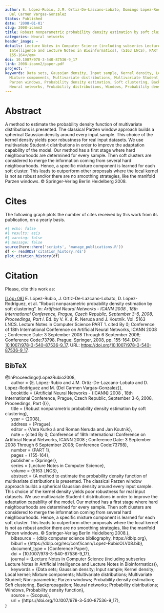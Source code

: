 ```yaml
---
author: E. López-Rubio, J.M. Ortiz-De-Lazcano-Lobato, Domingo López-Rodríguez, M.
  Del Carmen Vargas-Gonzalez
Status: Published
date: '2008-01-01'
slug: 2008-icann2
title: Robust nonparametric probability density estimation by soft clustering
categories: Neural networks
header_image: ~
details: Lecture Notes in Computer Science (including subseries Lecture Notes in Artificial
  Intelligence and Lecture Notes in Bioinformatics), (5163 LNCS), PART 1, <em>pp.
  155-164</em>
doi: 10.1007/978-3-540-87536-9_17
link: 2008-icann2/paper.pdf
project: ''
keywords: Data sets, Gaussian density, Input sample, Kernel density, Local kernel,
  Mixture components, Multivariate distributions, Multivariate Student, Non-parametric,
  Parzen windows, Probability density estimation, Soft clustering, Backpropagation,
  Neural networks, Probability distributions, Windows, Probability density function
---
```




# Abstract


A method to estimate the probability density function of multivariate distributions is presented. The classical Parzen window approach builds a spherical Gaussian density around every input sample. This choice of the kernel density yields poor robustness for real input datasets. We use multivariate Student-t distributions in order to improve the adaptation capability of the model. Our method has a first stage where hard neighbourhoods are determined for every sample. Then soft clusters are considered to merge the information coming from several hard neighbourhoods. Hence, a specific mixture component is learned for each soft cluster. This leads to outperform other proposals where the local kernel is not as robust and/or there are no smoothing strategies, like the manifold Parzen windows. © Springer-Verlag Berlin Heidelberg 2008.





# Cites

The following graph plots the number of cites received by this work from its publication, on a yearly basis.

```r
#| echo: false
#| results: asis
#| warning: false
#| message: false
source(here::here('scripts', 'manage_publications.R'))
df <- readRDS('citation_history.rds')
plot_citation_history(df)
```


# Citation
Please, cite this work as:


<a name=bib-LopezRubio2008></a>[[Lóp+08]](#cite-LopezRubio2008) E. López-Rubio, J. Ortiz-De-Lazcano-Lobato, D. López-Rodríguez, et al. “Robust nonparametric probability density estimation by soft clustering”. In: _Artificial Neural Networks - ICANN 2008 , 18th International Conference, Prague, Czech Republic, September 3-6, 2008, Proceedings, Part I_. Ed. by V. K. á, R. Neruda and J. Koutník. Vol. 5163 LNCS. Lecture Notes in Computer Science PART 1. cited By 0; Conference of 18th International Conference on Artificial Neural Networks, ICANN 2008 ; Conference Date: 3 September 2008 Through 6 September 2008; Conference Code:73798. Prague: Springer, 2008, pp. 155-164. DOI: [10.1007/978-3-540-87536-9_17](https://doi.org/10.1007%2F978-3-540-87536-9_17). URL: [https://doi.org/10.1007/978-3-540-87536-9_17](https://doi.org/10.1007/978-3-540-87536-9_17).

::: {.callout-note appearance="minimal" collapse=true}

## BibTeX

@InProceedings{LopezRubio2008,<br>&nbsp;&nbsp;&nbsp;&nbsp;  author = {E. López-Rubio and J.M. Ortiz-De-Lazcano-Lobato and D. López-Rodríguez and M. {Del Carmen Vargas-Gonzalez}},<br>&nbsp;&nbsp;&nbsp;&nbsp;  booktitle = {Artificial Neural Networks - {ICANN} 2008 , 18th International Conference, Prague, Czech Republic, September 3-6, 2008, Proceedings, Part {I}},<br>&nbsp;&nbsp;&nbsp;&nbsp;  title = {Robust nonparametric probability density estimation by soft clustering},<br>&nbsp;&nbsp;&nbsp;&nbsp;  year = {2008},<br>&nbsp;&nbsp;&nbsp;&nbsp;  address = {Prague},<br>&nbsp;&nbsp;&nbsp;&nbsp;  editor = {Vera Kurko á and Roman Neruda and Jan Koutník},<br>&nbsp;&nbsp;&nbsp;&nbsp;  note = {cited By 0; Conference of 18th International Conference on Artificial Neural Networks, ICANN 2008 ; Conference Date: 3 September 2008 Through 6 September 2008; Conference Code:73798},<br>&nbsp;&nbsp;&nbsp;&nbsp;  number = {PART 1},<br>&nbsp;&nbsp;&nbsp;&nbsp;  pages = {155-164},<br>&nbsp;&nbsp;&nbsp;&nbsp;  publisher = {Springer},<br>&nbsp;&nbsp;&nbsp;&nbsp;  series = {Lecture Notes in Computer Science},<br>&nbsp;&nbsp;&nbsp;&nbsp;  volume = {5163 LNCS},<br>&nbsp;&nbsp;&nbsp;&nbsp;  abstract = {A method to estimate the probability density function of multivariate distributions is presented. The classical Parzen window approach builds a spherical Gaussian density around every input sample. This choice of the kernel density yields poor robustness for real input datasets. We use multivariate Student-t distributions in order to improve the adaptation capability of the model. Our method has a first stage where hard neighbourhoods are determined for every sample. Then soft clusters are considered to merge the information coming from several hard neighbourhoods. Hence, a specific mixture component is learned for each soft cluster. This leads to outperform other proposals where the local kernel is not as robust and/or there are no smoothing strategies, like the manifold Parzen windows. © Springer-Verlag Berlin Heidelberg 2008.},<br>&nbsp;&nbsp;&nbsp;&nbsp;  bibsource = {dblp computer science bibliography, https://dblp.org},<br>&nbsp;&nbsp;&nbsp;&nbsp;  biburl = {https://dblp.org/rec/conf/icann/Lopez-RubioOLV08.bib},<br>&nbsp;&nbsp;&nbsp;&nbsp;  document_type = {Conference Paper},<br>&nbsp;&nbsp;&nbsp;&nbsp;  doi = {10.1007/978-3-540-87536-9_17},<br>&nbsp;&nbsp;&nbsp;&nbsp;  journal = {Lecture Notes in Computer Science (including subseries Lecture Notes in Artificial Intelligence and Lecture Notes in Bioinformatics)},<br>&nbsp;&nbsp;&nbsp;&nbsp;  keywords = {Data sets; Gaussian density; Input sample; Kernel density; Local kernel; Mixture components; Multivariate distributions; Multivariate Student; Non-parametric; Parzen windows; Probability density estimation; Soft clustering, Backpropagation; Neural networks; Probability distributions; Windows, Probability density function},<br>&nbsp;&nbsp;&nbsp;&nbsp;  source = {Scopus},<br>&nbsp;&nbsp;&nbsp;&nbsp;  url = {https://doi.org/10.1007/978-3-540-87536-9_17},<br>}

:::


